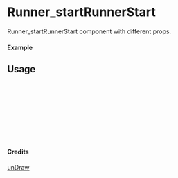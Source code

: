 
<Meta of={Runner_startRunnerStart} title="unDraw/Runner_startRunnerStart" />

# Runner_startRunnerStart

Runner_startRunnerStart component with different props.

#### Example

<Canvas of={Runner_startRunnerStart.Primary} />

## Usage

```ts
import { Runner_startRunnerStart } from "yadl-ui";

const Example = () => {
  return (
      <Runner_startRunnerStart />
  );
};

export default Example;
```

#### Credits
[unDraw](https://undraw.co/illustrations)
